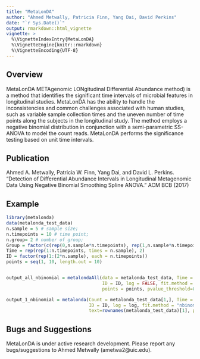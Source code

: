 ```yaml
---
title: "MetaLonDA"
author: "Ahmed Metwally, Patricia Finn, Yang Dai, David Perkins"
date: "`r Sys.Date()`"
output: rmarkdown::html_vignette
vignette: >
  %\VignetteIndexEntry{MetaLonDA}
  %\VignetteEngine{knitr::rmarkdown}
  %\VignetteEncoding{UTF-8}
---
```


## Overview
MetaLonDA METAgenomic LONgitudinal Differential Abundance method) is a method that identifies the significant time intervals of microbial features in longitudinal studies. MetaLonDA has the ability to handle the inconsistencies and common challenges associated with human studies, such as variable sample collection times and the uneven number of time points along the subjects in the longitudinal study. The method employs a negative binomial distribution in conjunction with a semi-parametric SS-ANOVA to model the count reads. MetaLonDA performs the significance testing based on unit time intervals.



## Publication
Ahmed A. Metwally, Patricia W. Finn, Yang Dai, and David L. Perkins. "Detection of Differential Abundance Intervals in Longitudinal Metagenomic Data Using Negative Binomial Smoothing Spline ANOVA." ACM BCB (2017)



## Example
```r
library(metalonda)
data(metalonda_test_data)
n.sample = 5 # sample size;
n.timepoints = 10 # time point;
n.group= 2 # number of group;
Group = factor(c(rep(0,n.sample*n.timepoints), rep(1,n.sample*n.timepoints)))
Time = rep(rep(1:n.timepoints, times = n.sample), 2)
ID = factor(rep(1:(2*n.sample), each = n.timepoints))
points = seq(1, 10, length.out = 10)


output_all_nbinomial = metalondaAll(data = metalonda_test_data, Time = Time, Group = Group, 
                                    ID = ID, log = FALSE, fit.method = "nbinomial", n.perm = 10, 
                                    points = points, pvalue_threshold=0.05)

output_1_nbinomial = metalonda(Count = metalonda_test_data[1,], Time = Time, Group = Group, 
                               ID = ID, log = log, fit.method = "nbinomial", n.perm = 10, points = points, 
                               text=rownames(metalonda_test_data)[1], parall = FALSE, pvalue_threshold=0.05, adjust.method="BH")
```



## Bugs and Suggestions
MetaLonDA is under active research development. Please report any bugs/suggestions to Ahmed Metwally (ametwa2@uic.edu).


